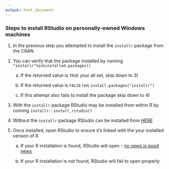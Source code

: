 ---
output: html_document
---

### Steps to install RStudio on personally-owned Windows machines

1) In the previous step you attempted to install the `installr` package from the CRAN 

2) You can verify that the package installed by running `"installr"%in%installed.packages()`

    a) If the returned value is `TRUE` your all set, skip down to 3)

    b) If the returned value is `FALSE` run `install.packages("installr")`

    c) If this attempt also fails to install the package skip down to 4)

3) With the `installr` package RStudio may be installed from within R by running `installr::install_rstudio()` 

4) Without the `installr` package RStudio can be installed from <a target=" " href="http://rstudio.com">HERE</a>

5) Once installed, open RStudio to ensure it's linked with the your installed version of R

    a) If your R installation is found, RStudio will open - <u>no news is good news</u>

    b) If your R installation is not found, RStudio will fail to open properly